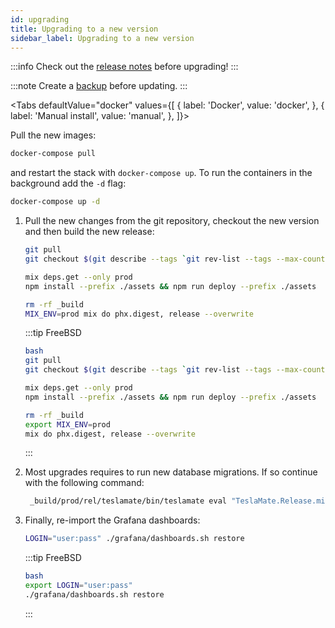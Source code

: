 ```yaml
---
id: upgrading
title: Upgrading to a new version
sidebar_label: Upgrading to a new version
---
```


:::info
Check out the [release notes](https://github.com/adriankumpf/teslamate/releases) before upgrading!
:::

:::note
Create a [backup](maintenance/backup_restore.md) before updating.
:::


<Tabs
defaultValue="docker"
values={[
{ label: 'Docker', value: 'docker', },
{ label: 'Manual install', value: 'manual', },
]}>
<TabItem value="docker">

Pull the new images:

```bash
docker-compose pull
```
and restart the stack with `docker-compose up`. To run the containers in the background add the `-d` flag:
```bash
docker-compose up -d
```

</TabItem>
<TabItem value="manual">

1. Pull the new changes from the git repository, checkout the new version and then build the new release:

   ```bash
   git pull
   git checkout $(git describe --tags `git rev-list --tags --max-count=1`)

   mix deps.get --only prod
   npm install --prefix ./assets && npm run deploy --prefix ./assets

   rm -rf _build
   MIX_ENV=prod mix do phx.digest, release --overwrite
   ```

   :::tip
   FreeBSD

   ```bash
   bash
   git pull
   git checkout $(git describe --tags `git rev-list --tags --max-count=1`)

   mix deps.get --only prod
   npm install --prefix ./assets && npm run deploy --prefix ./assets

   rm -rf _build
   export MIX_ENV=prod
   mix do phx.digest, release --overwrite
   ```
   :::

2. Most upgrades requires to run new database migrations. If so continue with the following command:

   ```bash
    _build/prod/rel/teslamate/bin/teslamate eval "TeslaMate.Release.migrate"
   ```

3. Finally, re-import the Grafana dashboards:

   ```bash
   LOGIN="user:pass" ./grafana/dashboards.sh restore
   ```
   :::tip
   FreeBSD
   
   ```bash
   bash
   export LOGIN="user:pass"
   ./grafana/dashboards.sh restore
   ```
   :::

</TabItem>
</Tabs>
